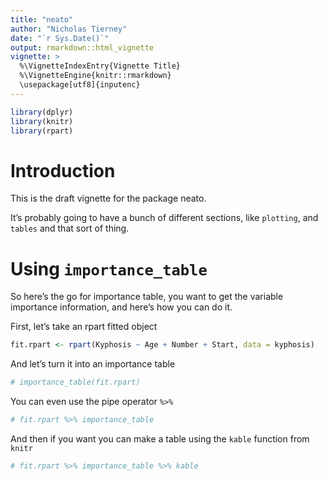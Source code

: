 ```yaml
---
title: "neato"
author: "Nicholas Tierney"
date: "`r Sys.Date()`"
output: rmarkdown::html_vignette
vignette: >
  %\VignetteIndexEntry{Vignette Title}
  %\VignetteEngine{knitr::rmarkdown}
  \usepackage[utf8]{inputenc}
---
```


```r

library(dplyr)
library(knitr)
library(rpart)

```


# Introduction

This is the draft vignette for the package neato.

It's probably going to have a bunch of different sections, like `plotting`, and `tables` and that sort of thing.

# Using `importance_table`

So here's the go for importance table, you want to get the variable importance information, and here's how you can do it.

First, let's take an rpart fitted object
```r

fit.rpart <- rpart(Kyphosis ~ Age + Number + Start, data = kyphosis)

```

And let's turn it into an importance table

```r

# importance_table(fit.rpart)

```

You can even use the pipe operator `%>%`

```r

# fit.rpart %>% importance_table

```

And then if you want you can make a table using the `kable` function from `knitr`

```r

# fit.rpart %>% importance_table %>% kable

```



